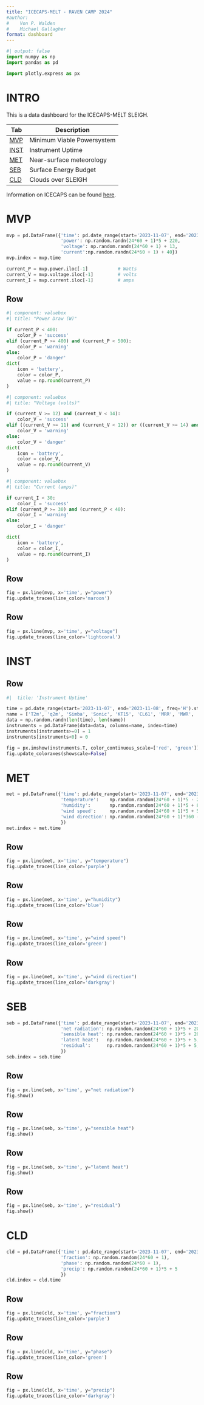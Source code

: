 ```yaml
---
title: "ICECAPS-MELT - RAVEN CAMP 2024"
#author: 
#    Von P. Walden
#    Michael Gallagher
format: dashboard
---
```


```python
#| output: false
import numpy as np
import pandas as pd

import plotly.express as px
```

# INTRO

This is a data dashboard for the ICECAPS-MELT SLEIGH. 

| Tab | Description                          |
|-----|--------------------------------------|
| [MVP](#mvp)   | Minimum Viable Powersystem |
| [INST](#inst) | Instrument Uptime          |
| [MET](#met)   | Near-surface meteorology   |
| [SEB](#seb)   | Surface Energy Budget      |
| [CLD](#cld)   | Clouds over SLEIGH         |

Information on ICECAPS can be found [here](https://journals.ametsoc.org/view/journals/bams/94/2/bams-d-11-00249.1.xml).


# MVP

```python
mvp = pd.DataFrame({'time': pd.date_range(start='2023-11-07', end='2023-11-08', freq='min'),
                    'power': np.random.randn(24*60 + 1)*5 + 220,
                    'voltage': np.random.randn(24*60 + 1) + 13,
                    'current':np.random.randn(24*60 + 1) + 40})
mvp.index = mvp.time

current_P = mvp.power.iloc[-1]           # Watts
current_V = mvp.voltage.iloc[-1]         # volts
current_I = mvp.current.iloc[-1]         # amps
```

## Row {height=20%}

```python
#| component: valuebox
#| title: "Power Draw (W)"

if current_P < 400:
    color_P = 'success'
elif (current_P >= 400) and (current_P < 500):
    color_P = 'warning'
else:
    color_P = 'danger'
dict(
    icon = 'battery',
    color = color_P,
    value = np.round(current_P)
)
```

```python
#| component: valuebox
#| title: "Voltage (volts)"

if (current_V >= 12) and (current_V < 14):
    color_V = 'success'
elif ((current_V >= 11) and (current_V < 12)) or ((current_V >= 14) and (current_V < 15)):
    color_V = 'warning'
else:
    color_V = 'danger'
dict(
    icon = 'battery',
    color = color_V,
    value = np.round(current_V)
)
```

```python
#| component: valuebox
#| title: "Current (amps)"

if current_I < 30:
    color_I = 'success'
elif (current_P >= 30) and (current_P < 40):
    color_I = 'warning'
else:
    color_I = 'danger'

dict(
    icon = 'battery',
    color = color_I,
    value = np.round(current_I)
)
```

## Row {height=40%}
```python
fig = px.line(mvp, x='time', y="power")
fig.update_traces(line_color='maroon')
```

## Row {height=40%}
```python
fig = px.line(mvp, x='time', y="voltage")
fig.update_traces(line_color='lightcoral')
```

# INST

## Row {height=100%}

```python
#|  title: 'Instrument Uptime'

time = pd.date_range(start='2023-11-07', end='2023-11-08', freq='H').strftime('%Y%m%d %H')
name = ['T2m', 'q2m', 'Simba', 'Sonic', 'KT15', 'CL61', 'MRR', 'MWR', 'GPR']
data = np.random.randn(len(time), len(name))
instruments = pd.DataFrame(data=data, columns=name, index=time)
instruments[instruments>=0] = 1
instruments[instruments<0] = 0

fig = px.imshow(instruments.T, color_continuous_scale=['red', 'green'])
fig.update_coloraxes(showscale=False)
```

# MET

```python
met = pd.DataFrame({'time': pd.date_range(start='2023-11-07', end='2023-11-08', freq='min'),
                    'temperature':    np.random.random(24*60 + 1)*5 - 20, 
                    'humidity':       np.random.random(24*60 + 1)*5 + 80, 
                    'wind speed':     np.random.random(24*60 + 1)*5 + 5,
                    'wind direction': np.random.random(24*60 + 1)*360 - 180,
                    })
met.index = met.time
```

## Row {height=25%}
```python
fig = px.line(met, x='time', y="temperature")
fig.update_traces(line_color='purple')

```

## Row {height=25%}
```python
fig = px.line(met, x='time', y="humidity")
fig.update_traces(line_color='blue')
```

## Row {height=25%}
```python
fig = px.line(met, x='time', y="wind speed")
fig.update_traces(line_color='green')
```

## Row {height=25%}
```python
fig = px.line(met, x='time', y="wind direction")
fig.update_traces(line_color='darkgray')
```

# SEB

```python
seb = pd.DataFrame({'time': pd.date_range(start='2023-11-07', end='2023-11-08', freq='min'),
                    'net radiation': np.random.random(24*60 + 1)*5 + 20, 
                    'sensible heat': np.random.random(24*60 + 1)*5 + 20, 
                    'latent heat':   np.random.random(24*60 + 1)*5 + 5,
                    'residual':      np.random.random(24*60 + 1)*5 + 5,
                    })
seb.index = seb.time
```

## Row {height=25%}
```python
fig = px.line(seb, x='time', y="net radiation")
fig.show()
```

## Row {height=25%}
```python
fig = px.line(seb, x='time', y="sensible heat")
fig.show()
```

## Row {height=25%}
```python
fig = px.line(seb, x='time', y="latent heat")
fig.show()
```

## Row {height=25%}
```python
fig = px.line(seb, x='time', y="residual")
fig.show()
```

# CLD

```python
cld = pd.DataFrame({'time': pd.date_range(start='2023-11-07', end='2023-11-08', freq='min'),
                    'fraction': np.random.random(24*60 + 1), 
                    'phase': np.random.random(24*60 + 1),
                    'precip': np.random.random(24*60 + 1)*5 + 5
                    })
cld.index = cld.time
```

## Row {height=25%}
```python
fig = px.line(cld, x='time', y="fraction")
fig.update_traces(line_color='purple')
```

## Row {height=25%}
```python
fig = px.line(cld, x='time', y="phase")
fig.update_traces(line_color='green')
```

## Row {height=25%}
```python
fig = px.line(cld, x='time', y="precip")
fig.update_traces(line_color='darkgray')
```
